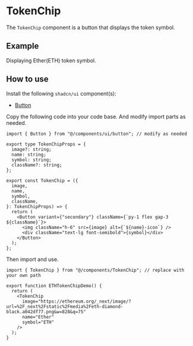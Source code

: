 
<Meta title="MDX/TokenChip" of={TokenChipStories} />

# TokenChip

The `TokenChip` component is a button that displays the token symbol.

## Example

Displaying Ether(ETH) token symbol.

<Canvas>
  <Story of={TokenChip.ETHTokenChip} />
</Canvas>

## How to use

Install the following `shadcn/ui` component(s):

- [Button](https://ui.shadcn.com/docs/components/button)

Copy the following code into your code base. And modify import parts as needed.

```tsx
import { Button } from "@/components/ui/button"; // modify as needed

export type TokenChipProps = {
  image?: string;
  name: string;
  symbol: string;
  className?: string;
};

export const TokenChip = ({
  image,
  name,
  symbol,
  className,
}: TokenChipProps) => {
  return (
    <Button variant={"secondary"} className={`py-1 flex gap-3 ${className}`}>
      <img className="h-6" src={image} alt={`${name}-icon`} />
      <div className="text-lg font-semibold">{symbol}</div>
    </Button>
  );
};
```

Then import and use.

```tsx
import { TokenChip } from "@/components/TokenChip"; // replace with your own path

export function ETHTokenChipDemo() {
  return (
    <TokenChip
      image="https://ethereum.org/_next/image/?url=%2F_next%2Fstatic%2Fmedia%2Feth-diamond-black.a042df77.png&w=828&q=75"
      name="Ether"
      symbol="ETH"
    />
  );
}
```
